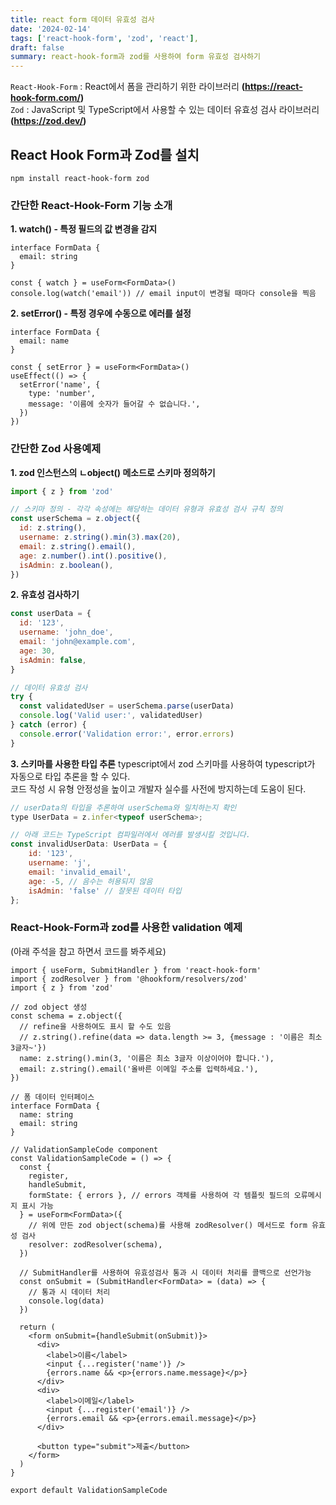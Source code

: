 ```yaml
---
title: react form 데이터 유효성 검사
date: '2024-02-14'
tags: ['react-hook-form', 'zod', 'react'],
draft: false
summary: react-hook-form과 zod를 사용하여 form 유효성 검사하기
---
```


<TOCInline toc={props.toc} toHeading={4} />

`React-Hook-Form` : React에서 폼을 관리하기 위한 라이브러리 **(https://react-hook-form.com/)**  
`Zod` : JavaScript 및 TypeScript에서 사용할 수 있는 데이터 유효성 검사 라이브러리 **(https://zod.dev/)**

## React Hook Form과 Zod를 설치

```node
npm install react-hook-form zod
```

### 간단한 React-Hook-Form 기능 소개

**1. watch() - 특정 필드의 값 변경을 감지**

```tsx
interface FormData {
  email: string
}

const { watch } = useForm<FormData>()
console.log(watch('email')) // email input이 변경될 때마다 console을 찍음
```

**2. setError() - 특정 경우에 수동으로 에러를 설정**

```tsx
interface FormData {
  email: name
}

const { setError } = useForm<FormData>()
useEffect(() => {
  setError('name', {
    type: 'number',
    message: '이름에 숫자가 들어갈 수 없습니다.',
  })
})
```

### 간단한 Zod 사용예제

**1. zod 인스턴스의 ㄴobject() 메소드로 스키마 정의하기**

```jsx
import { z } from 'zod'

// 스키마 정의 - 각각 속성에는 해당하는 데이터 유형과 유효성 검사 규칙 정의
const userSchema = z.object({
  id: z.string(),
  username: z.string().min(3).max(20),
  email: z.string().email(),
  age: z.number().int().positive(),
  isAdmin: z.boolean(),
})
```

**2. 유효성 검사하기**

```jsx
const userData = {
  id: '123',
  username: 'john_doe',
  email: 'john@example.com',
  age: 30,
  isAdmin: false,
}

// 데이터 유효성 검사
try {
  const validatedUser = userSchema.parse(userData)
  console.log('Valid user:', validatedUser)
} catch (error) {
  console.error('Validation error:', error.errors)
}
```

**3. 스키마를 사용한 타입 추론**
typescript에서 zod 스키마를 사용하여 typescript가 자동으로 타입 추론을 할 수 있다.  
코드 작성 시 유형 안정성을 높이고 개발자 실수를 사전에 방지하는데 도움이 된다.

```jsx
// userData의 타입을 추론하여 userSchema와 일치하는지 확인
type UserData = z.infer<typeof userSchema>;

// 아래 코드는 TypeScript 컴파일러에서 에러를 발생시킬 것입니다.
const invalidUserData: UserData = {
    id: '123',
    username: 'j',
    email: 'invalid_email',
    age: -5, // 음수는 허용되지 않음
    isAdmin: 'false' // 잘못된 데이터 타입
};
```

### React-Hook-Form과 zod를 사용한 validation 예제

(아래 주석을 참고 하면서 코드를 봐주세요)

```tsx
import { useForm, SubmitHandler } from 'react-hook-form'
import { zodResolver } from '@hookform/resolvers/zod'
import { z } from 'zod'

// zod object 생성
const schema = z.object({
  // refine을 사용하여도 표시 할 수도 있음
  // z.string().refine(data => data.length >= 3, {message : '이름은 최소 3글자~'})
  name: z.string().min(3, '이름은 최소 3글자 이상이어야 합니다.'),
  email: z.string().email('올바른 이메일 주소를 입력하세요.'),
})

// 폼 데이터 인터페이스
interface FormData {
  name: string
  email: string
}

// ValidationSampleCode component
const ValidationSampleCode = () => {
  const {
    register,
    handleSubmit,
    formState: { errors }, // errors 객체를 사용하여 각 템플릿 필드의 오류메시지 표시 가능
  } = useForm<FormData>({
    // 위에 만든 zod object(schema)를 사용해 zodResolver() 메서드로 form 유효성 검사
    resolver: zodResolver(schema),
  })

  // SubmitHandler를 사용하여 유효성검사 통과 시 데이터 처리를 콜백으로 선언가능
  const onSubmit = (SubmitHandler<FormData> = (data) => {
    // 통과 시 데이터 처리
    console.log(data)
  })

  return (
    <form onSubmit={handleSubmit(onSubmit)}>
      <div>
        <label>이름</label>
        <input {...register('name')} />
        {errors.name && <p>{errors.name.message}</p>}
      </div>
      <div>
        <label>이메일</label>
        <input {...register('email')} />
        {errors.email && <p>{errors.email.message}</p>}
      </div>

      <button type="submit">제출</button>
    </form>
  )
}

export default ValidationSampleCode
```
